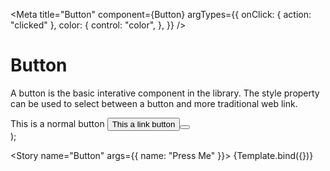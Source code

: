 
<Meta
  title="Button"
  component={Button}
  argTypes={{
    onClick: { action: "clicked" },
    color: {
      control: "color",
    },
  }}
/>

# Button

A button is the basic interative component in the library. The style property can be used to select between a button
and more traditional web link.

  <div>
    <Row justifyContent="start">
      This is a normal button <Button {...args} />
    </Row>
    <Row justifyContent="start">
      This a link button <Button {...args} style="link" />
    </Row>
  </div>
);

<Story name="Button" args={{ name: "Press Me" }}>
  {Template.bind({})}
</Story>
